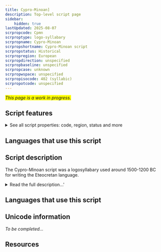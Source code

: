 ```yaml
---
title: Cypro-Minoan]
description: Top-level script page
sidebar:
    hidden: true
lastUpdated: 2025-08-07
scrpropcode: Cpmn
scrproptype: logo-syllabary
scrpropname: Cypro-Minoan
scrpropshortname: Cypro-Minoan script
scrpropstatus: Historical
scrpropregion: European
scrpropdirection: unspecified
scrpropbaseline: unspecified
scrpropcase: unknown
scrpropwspace: unspecified
scrpropisocode: 402 (syllabic)
scrpropotcode: unspecified
---
```


<span style='background-color:yellow'>_This page is a work in progress._</span>


## Script features

<details>
<summary> See all script properties: code, region, status and more</summary>
<ScriptInfo />
</details>

## Languages that use this script

<WsList script='Cpmn' wsMax='5' />

## Script description

The Cypro-Minoan script was a logosyllabary used around 1500-1200 BC for writing the Eteocretan language.

<details><summary>Read the full description...'</summary>_Not yet available._</details>

## Languages that use this script

<WsList script='Cpmn' wsMax='5' />

## Unicode information

_To be completed..._

## Resources

<ScriptResources detailSummary='seemore' />

